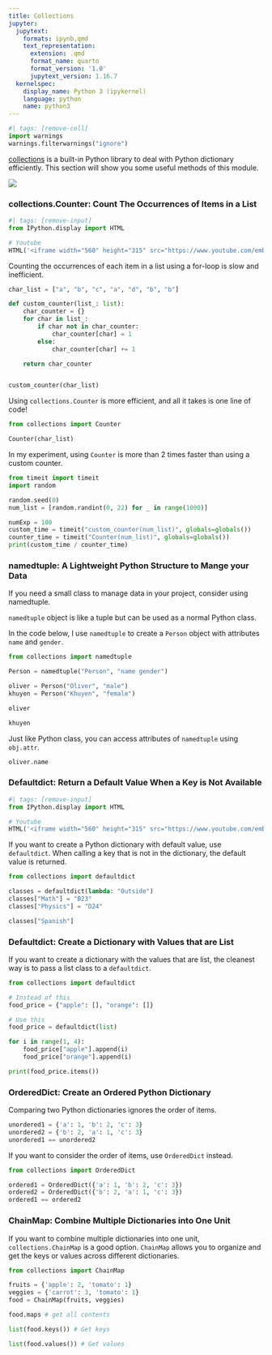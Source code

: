 ```yaml
---
title: Collections
jupyter:
  jupytext:
    formats: ipynb,qmd
    text_representation:
      extension: .qmd
      format_name: quarto
      format_version: '1.0'
      jupytext_version: 1.16.7
  kernelspec:
    display_name: Python 3 (ipykernel)
    language: python
    name: python3
---
```


```python
#| tags: [remove-cell]
import warnings
warnings.filterwarnings("ignore")
```



[collections](https://docs.python.org/3/library/collections.html) is a built-in Python library to deal with Python dictionary efficiently. This section will show you some useful methods of this module.

![](../img/collections.png)

### collections.Counter: Count The Occurrences of Items in a List

```python
#| tags: [remove-input]
from IPython.display import HTML

# Youtube
HTML('<iframe width="560" height="315" src="https://www.youtube.com/embed/03vtzKflwzI" title="YouTube video player" frameborder="0" allow="accelerometer; autoplay; clipboard-write; encrypted-media; gyroscope; picture-in-picture" allowfullscreen></iframe>')
```

Counting the occurrences of each item in a list using a for-loop is slow and inefficient.

```python
char_list = ["a", "b", "c", "a", "d", "b", "b"]
```

```python
def custom_counter(list_: list):
    char_counter = {}
    for char in list_:
        if char not in char_counter:
            char_counter[char] = 1
        else:
            char_counter[char] += 1

    return char_counter


custom_counter(char_list)
```

Using `collections.Counter` is more efficient, and all it takes is one line of code!

```python
from collections import Counter

Counter(char_list)
```

In my experiment, using `Counter` is more than 2 times faster than using a custom counter.

```python
from timeit import timeit
import random

random.seed(0)
num_list = [random.randint(0, 22) for _ in range(1000)]

numExp = 100
custom_time = timeit("custom_counter(num_list)", globals=globals())
counter_time = timeit("Counter(num_list)", globals=globals())
print(custom_time / counter_time)
```

### namedtuple: A Lightweight Python Structure to Mange your Data

If you need a small class to manage data in your project, consider using namedtuple.

`namedtuple` object is like a tuple but can be used as a normal Python class.

In the code below, I use `namedtuple` to create a `Person` object with attributes `name` and `gender`.

```python
from collections import namedtuple

Person = namedtuple("Person", "name gender")

oliver = Person("Oliver", "male")
khuyen = Person("Khuyen", "female")
```

```python
oliver
```

```python
khuyen
```

Just like Python class,  you can access attributes of `namedtuple` using `obj.attr`.

```python
oliver.name
```

### Defaultdict: Return a Default Value When a Key is Not Available

```python
#| tags: [remove-input]
from IPython.display import HTML

# Youtube
HTML('<iframe width="560" height="315" src="https://www.youtube.com/embed/4ivlsfA9xos" title="YouTube video player" frameborder="0" allow="accelerometer; autoplay; clipboard-write; encrypted-media; gyroscope; picture-in-picture" allowfullscreen></iframe>')
```

If you want to create a Python dictionary with default value, use `defaultdict`. When calling a key that is not in the dictionary, the default value is returned.

```python
from collections import defaultdict

classes = defaultdict(lambda: "Outside")
classes["Math"] = "B23"
classes["Physics"] = "D24"
```

```python
classes["Spanish"]
```

### Defaultdict: Create a Dictionary with Values that are List

If you want to create a dictionary with the values that are list, the cleanest way is to pass a list class to a `defaultdict`.

```python
from collections import defaultdict

# Instead of this
food_price = {"apple": [], "orange": []}

# Use this
food_price = defaultdict(list)

for i in range(1, 4):
    food_price["apple"].append(i)
    food_price["orange"].append(i)

print(food_price.items())
```

### OrderedDict: Create an Ordered Python Dictionary

Comparing two Python dictionaries ignores the order of items.

```python
unordered1 = {'a': 1, 'b': 2, 'c': 3}
unordered2 = {'b': 2, 'a': 1, 'c': 3}
unordered1 == unordered2
```

If you want to consider the order of items, use `OrderedDict` instead.

```python
from collections import OrderedDict

ordered1 = OrderedDict({'a': 1, 'b': 2, 'c': 3})
ordered2 = OrderedDict({'b': 2, 'a': 1, 'c': 3})
ordered1 == ordered2
```

### ChainMap: Combine Multiple Dictionaries into One Unit

If you want to combine multiple dictionaries into one unit, `collections.ChainMap` is a good option. `ChainMap` allows you to organize and get the keys or values across different dictionaries.

```python
from collections import ChainMap
```

```python
fruits = {'apple': 2, 'tomato': 1}
veggies = {'carrot': 3, 'tomato': 1}
food = ChainMap(fruits, veggies) 
```

```python
food.maps # get all contents
```

```python
list(food.keys()) # Get keys
```

```python
list(food.values()) # Get values
```
